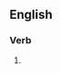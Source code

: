 {{also|jampacks}}

==English==

===Verb===
{{head|en|verb form}}

# {{en-third-person singular of|jam-pack}}